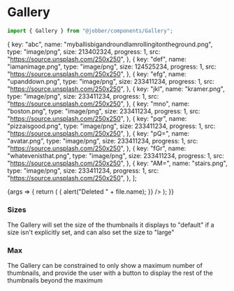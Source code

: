 
<Meta title="Components/Images and Icons/Gallery/Web" component={Gallery} />

# Gallery

```ts
import { Gallery } from "@jobber/components/Gallery";
```

  {
    key: "abc",
    name: "myballisbigandroundIamrollingitontheground.png",
    type: "image/png",
    size: 213402324,
    progress: 1,
    src: "https://source.unsplash.com/250x250",
  },
  {
    key: "def",
    name: "iamanimage.png",
    type: "image/png",
    size: 124525234,
    progress: 1,
    src: "https://source.unsplash.com/250x250",
  },
  {
    key: "efg",
    name: "upanddown.png",
    type: "image/png",
    size: 233411234,
    progress: 1,
    src: "https://source.unsplash.com/250x250",
  },
  {
    key: "jkl",
    name: "kramer.png",
    type: "image/png",
    size: 233411234,
    progress: 1,
    src: "https://source.unsplash.com/250x250",
  },
  {
    key: "mno",
    name: "boston.png",
    type: "image/png",
    size: 233411234,
    progress: 1,
    src: "https://source.unsplash.com/250x250",
  },
  {
    key: "pqr",
    name: "pizzaisgood.png",
    type: "image/png",
    size: 233411234,
    progress: 1,
    src: "https://source.unsplash.com/250x250",
  },
  {
    key: "pQ=",
    name: "avatar.png",
    type: "image/png",
    size: 233411234,
    progress: 1,
    src: "https://source.unsplash.com/250x250",
  },
  {
    key: "fGr",
    name: "whatevenisthat.png",
    type: "image/png",
    size: 233411234,
    progress: 1,
    src: "https://source.unsplash.com/250x250",
  },
  {
    key: "AM=",
    name: "stairs.png",
    type: "image/png",
    size: 233411234,
    progress: 1,
    src: "https://source.unsplash.com/250x250",
  },
];

<Canvas>
  <Story name="Web" args={{ files }}>
    {args => {
      return (
        <Gallery
          {...args}
          onDelete={file => {
            alert("Deleted " + file.name);
          }}
        />
      );
    }}
  </Story>
</Canvas>

<ArgsTable of={Gallery} story="Web" />

### Sizes

The Gallery will set the size of the thumbnails it displays to "default" if a
size isn't explicitly set, and can also set the size to "large"

<Canvas>
  <Gallery size="large" files={files} />
</Canvas>

### Max

The Gallery can be constrained to only show a maximum number of thumbnails, and
provide the user with a button to display the rest of the thumbnails beyond the
maximum

<Canvas>
  <Gallery max={2} files={files} />
</Canvas>
